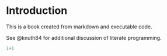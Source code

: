 # Introduction

This is a book created from markdown and executable code.

See @knuth84 for additional discussion of literate programming.



```julia
1+1
```
